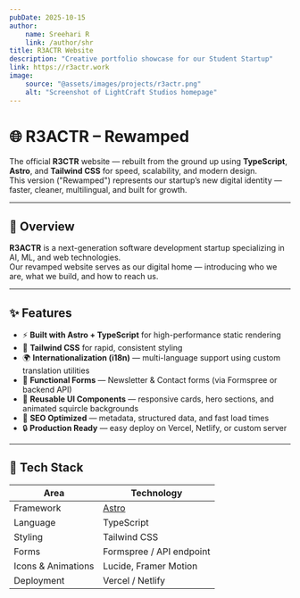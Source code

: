 ```yaml
---
pubDate: 2025-10-15
author:
    name: Sreehari R
    link: /author/shr
title: R3ACTR Website
description: "Creative portfolio showcase for our Student Startup"
link: https://r3actr.work
image:
    source: "@assets/images/projects/r3actr.png"
    alt: "Screenshot of LightCraft Studios homepage"
---
```

# 🌐 R3ACTR – Rewamped

The official **R3CTR** website — rebuilt from the ground up using **TypeScript**, **Astro**, and **Tailwind CSS** for speed, scalability, and modern design.  
This version ("Rewamped") represents our startup’s new digital identity — faster, cleaner, multilingual, and built for growth.

---

## 🚀 Overview

**R3ACTR** is a next-generation software development startup specializing in AI, ML, and web technologies.  
Our revamped website serves as our digital home — introducing who we are, what we build, and how to reach us.

---

## ✨ Features

- ⚡ **Built with Astro + TypeScript** for high-performance static rendering  
- 🎨 **Tailwind CSS** for rapid, consistent styling  
- 🌍 **Internationalization (i18n)** — multi-language support using custom translation utilities  
- 📨 **Functional Forms** — Newsletter & Contact forms (via Formspree or backend API)  
- 💎 **Reusable UI Components** — responsive cards, hero sections, and animated squircle backgrounds  
- 🧭 **SEO Optimized** — metadata, structured data, and fast load times  
- 🔒 **Production Ready** — easy deploy on Vercel, Netlify, or custom server

---

## 🧱 Tech Stack

| Area | Technology |
|------|-------------|
| Framework | [Astro](https://astro.build) |
| Language | TypeScript |
| Styling | Tailwind CSS |
| Forms | Formspree / API endpoint |
| Icons & Animations | Lucide, Framer Motion |
| Deployment | Vercel / Netlify |

